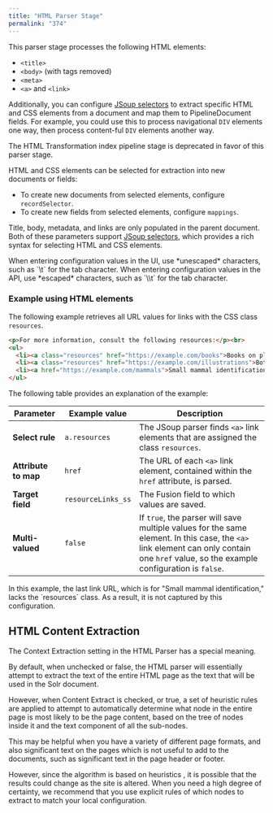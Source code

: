 ```yaml
---
title: "HTML Parser Stage"
permalink: "374"
---
```


This parser stage processes the following HTML elements:

* `<title>`
* `<body>` (with tags removed)
* `<meta>`
* `<a>` and `<link>`

Additionally, you can configure [JSoup selectors](https://jsoup.org/cookbook/extracting-data/) to extract specific HTML and CSS elements from a document and map them to PipelineDocument fields.
For example, you could use this to process navigational `DIV` elements one way, then process content-ful `DIV` elements another way.

<Note>
The HTML Transformation index pipeline stage is deprecated in favor of this parser stage.
</Note>

HTML and CSS elements can be selected for extraction into new documents or fields:

* To create new documents from selected elements, configure `recordSelector`.
* To create new fields from selected elements, configure `mappings`.

Title, body, metadata, and links are only populated in the parent document. Both of these parameters support [JSoup selectors](https://jsoup.org/cookbook/extracting-data/), which provides a rich syntax for selecting HTML and CSS elements.

<Tip>
When entering configuration values in the UI, use *unescaped* characters, such as `\t` for the tab character. When entering configuration values in the API, use *escaped* characters, such as `\\t` for the tab character.
</Tip>

### Example using HTML elements

The following example retrieves all URL values for links with the CSS class `resources`.

```html
<p>For more information, consult the following resources:</p><br>
<ul>
  <li><a class="resources" href="https://example.com/books">Books on plants and animals</a></li>
  <li><a class="resources" href="https://example.com/illustrations">Botanical illustrations</a></li>
  <li><a href="https://example.com/mammals">Small mammal identification</a></li>
</ul>
```

The following table provides an explanation of the example:

| Parameter | Example value | Description |
| --- | --- | --- |
| **Select rule** | `a.resources` | The JSoup parser finds `<a>` link elements that are assigned the class `resources`. |
| **Attribute to map** | `href` | The URL of each `<a>` link element, contained within the `href` attribute, is parsed. |
| **Target field** | `resourceLinks_ss` | The Fusion field to which values are saved. |
| **Multi-valued** | `false` | If `true`, the parser will save multiple values for the same element. In this case, the `<a>` link element can only contain one `href` value, so the example configuration is `false`. |

<Note>
In this example, the last link URL, which is for "Small mammal identification," lacks the `resources` class. As a result, it is not captured by this configuration.
</Note>

## HTML Content Extraction

The Context Extraction setting in the HTML Parser has a special meaning.

By default, when unchecked or false, the HTML parser will essentially attempt to extract the text of the entire HTML page as the text that will be used in the Solr document.

However, when Content Extract is checked, or true, a set of heuristic rules are applied to attempt to automatically determine what node in the entire page is most likely to be the page content, based on the tree of nodes inside it and the text component of all the sub-nodes.

This may be helpful when you have a variety of different page formats, and also significant text on the pages which is not useful to add to the documents, such as significant text in the page header or footer.

However, since the algorithm is based on heuristics , it is possible that the results could change as the site is altered. When you need a high degree of certainty, we recommend that you use explicit rules of which nodes to extract to match your local configuration.


<SchemaParamFields schema={schema}/>
